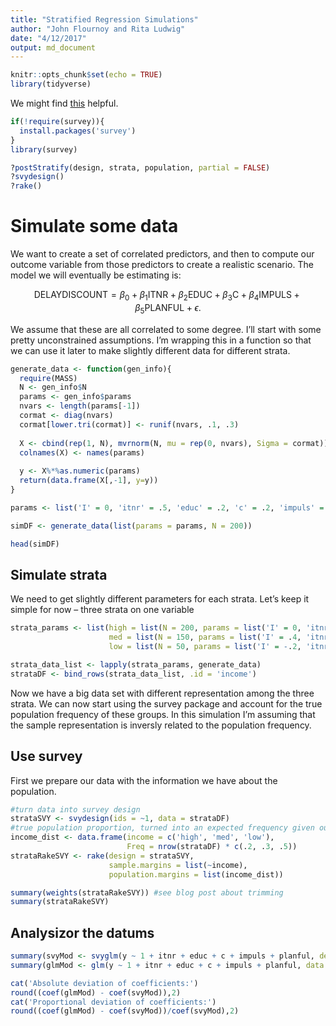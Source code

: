 ```yaml
---
title: "Stratified Regression Simulations"
author: "John Flournoy and Rita Ludwig"
date: "4/12/2017"
output: md_document
---
```


```r
knitr::opts_chunk$set(echo = TRUE)
library(tidyverse)
```

We might find [this](http://tophcito.blogspot.com/2014/04/survey-computing-your-own-post.html) helpful.

```r
if(!require(survey)){
  install.packages('survey')
} 
library(survey)

?postStratify(design, strata, population, partial = FALSE)
?svydesign()
?rake()
```

# Simulate some data

We want to create a set of correlated predictors, and then to compute our outcome variable from those predictors to create a realistic scenario. The model we will eventually be estimating is:

$$
\text{DELAYDISCOUNT} = \beta_0 + \beta_1\text{ITNR} + \beta_2\text{EDUC}+\beta_3\text{C}+\beta_4\text{IMPULS}+\beta_5\text{PLANFUL}+\epsilon.
$$

We assume that these are all correlated to some degree. I'll start with some pretty unconstrained assumptions. I'm wrapping this in a function so that we can use it later to make slightly different data for different strata.

```r
generate_data <- function(gen_info){
  require(MASS)
  N <- gen_info$N
  params <- gen_info$params
  nvars <- length(params[-1])
  cormat <- diag(nvars)
  cormat[lower.tri(cormat)] <- runif(nvars, .1, .3)
  
  X <- cbind(rep(1, N), mvrnorm(N, mu = rep(0, nvars), Sigma = cormat))
  colnames(X) <- names(params)
  
  y <- X%*%as.numeric(params)
  return(data.frame(X[,-1], y=y))
}

params <- list('I' = 0, 'itnr' = .5, 'educ' = .2, 'c' = .2, 'impuls' = .1, 'planful' = .2)

simDF <- generate_data(list(params = params, N = 200))

head(simDF)
```
## Simulate strata

We need to get slightly different parameters for each strata. Let's keep it simple for now -- three strata on one variable

```r
strata_params <- list(high = list(N = 200, params = list('I' = 0, 'itnr' = .5, 'educ' = .2, 'c' = .2, 'impuls' = .3, 'planful' = .2)),
                      med = list(N = 150, params = list('I' = .4, 'itnr' = .1, 'educ' = .3, 'c' = .25, 'impuls' = .1, 'planful' = .5)),
                      low = list(N = 50, params = list('I' = -.2, 'itnr' = .8, 'educ' = .1, 'c' = .15, 'impuls' = .2, 'planful' = .1)))

strata_data_list <- lapply(strata_params, generate_data)
strataDF <- bind_rows(strata_data_list, .id = 'income')
```

Now we have a big data set with different representation among the three strata. We can now start using the survey package and account for the true population frequency of these groups. In this simulation I'm assuming that the sample representation is inversly related to the population frequency.

## Use survey

First we prepare our data with the information we have about the population.

```r
#turn data into survey design
strataSVY <- svydesign(ids = ~1, data = strataDF)
#true population proportion, turned into an expected frequency given our total sample size
income_dist <- data.frame(income = c('high', 'med', 'low'), 
                          Freq = nrow(strataDF) * c(.2, .3, .5))
strataRakeSVY <- rake(design = strataSVY,
                      sample.margins = list(~income),
                      population.margins = list(income_dist))

summary(weights(strataRakeSVY)) #see blog post about trimming
summary(strataRakeSVY)
```

## Analysizor the datums

```r
summary(svyMod <- svyglm(y ~ 1 + itnr + educ + c + impuls + planful, design = strataRakeSVY))
summary(glmMod <- glm(y ~ 1 + itnr + educ + c + impuls + planful, data = strataDF))

cat('Absolute deviation of coefficients:')
round((coef(glmMod) - coef(svyMod)),2)
cat('Proportional deviation of coefficients:')
round((coef(glmMod) - coef(svyMod))/coef(svyMod),2)
```